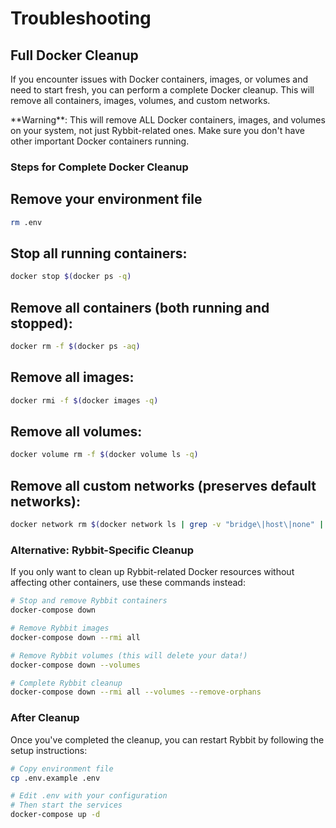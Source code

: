 
# Troubleshooting

## Full Docker Cleanup

If you encounter issues with Docker containers, images, or volumes and need to start fresh, you can perform a complete Docker cleanup. This will remove all containers, images, volumes, and custom networks.

<Callout type="warning">
**Warning**: This will remove ALL Docker containers, images, and volumes on your system, not just Rybbit-related ones. Make sure you don't have other important Docker containers running.
</Callout>

### Steps for Complete Docker Cleanup

<Steps>

## Remove your environment file
   ```bash
   rm .env
   ```

## Stop all running containers:
   ```bash
   docker stop $(docker ps -q)
   ```

## Remove all containers (both running and stopped):
   ```bash
   docker rm -f $(docker ps -aq)
   ```

## Remove all images:
   ```bash
   docker rmi -f $(docker images -q)
   ```

## Remove all volumes:
   ```bash
   docker volume rm -f $(docker volume ls -q)
   ```

## Remove all custom networks (preserves default networks):
   ```bash
   docker network rm $(docker network ls | grep -v "bridge\|host\|none" | awk '{print $1}')
   ```

</Steps>

### Alternative: Rybbit-Specific Cleanup

If you only want to clean up Rybbit-related Docker resources without affecting other containers, use these commands instead:

```bash
# Stop and remove Rybbit containers
docker-compose down

# Remove Rybbit images
docker-compose down --rmi all

# Remove Rybbit volumes (this will delete your data!)
docker-compose down --volumes

# Complete Rybbit cleanup
docker-compose down --rmi all --volumes --remove-orphans
```

### After Cleanup

Once you've completed the cleanup, you can restart Rybbit by following the setup instructions:

```bash
# Copy environment file
cp .env.example .env

# Edit .env with your configuration
# Then start the services
docker-compose up -d
```
